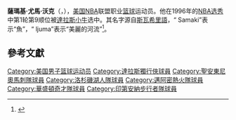 {{noteTA
|G1=NBA
}}
{{Infobox NBA Player
| name         = 薩馬基·沃克<br/>{{lang|en|Samaki Walker}}
| number       = 52, 55, 5
| position     = 大前鋒
| birth_date   = {{Birth date and age|year=1976|month=2|day=25}}
| birth_place  = {{USA}}[[俄亥俄州|俄亥俄州]][[哥伦布_(俄亥俄州)|哥伦布]]
| nationality  = {{USA}}
| height_ft    = 6 
| height_in    = 9
| weight_lb    = 250
| highschool   = 
| college      = [[路易斯維爾大學|路易斯維爾大學]]
| draft =
| draft_year   = 1996
| draft_round  = 1
| draft_pick   = 9
| draft_team   = [[達拉斯小牛|達拉斯小牛]]
| career_start = <!-- 新人年份 -->
| career_end   = <!-- 退休年份 -->
| teams        = <!-- 效力過球隊 -->
| coach        = <!-- 執教過球隊 -->
| highlights   = <!-- 生涯焦點與獲得獎項 -->
| stat1label   = 
| stat1value   = 
| stat2label   = 
| stat2value   = 
| stat3label   = 
| stat3value   = 
| letter       = 
| bbr          = 
| profile      = 
| HOF          = <!-- 名人堂 -->
| HOF_player   = <!-- 球員名人堂 -->
| HOF_coach    = <!-- 教練名人堂 -->
}}

'''薩瑪基·尤馬·沃克'''（{{lang-en|'''Samaki Ijuma Walker'''}}，{{bd|1976年|2月25日||}}），[[美国|美国]][[NBA|NBA]]联盟职业[[篮球|篮球]]运动员。他在1996年的[[NBA选秀|NBA选秀]]中第1轮第9顺位被[[達拉斯小牛|達拉斯小牛]]选中。其名字源自[[斯瓦希里語|斯瓦希里語]]，“ Samaki”表示“魚”，“ ljuma”表示“美麗的河流”<ref name="NBA">{{cite web|title=Samaki Walker Bio|url=http://www.nba.com/playerfile/samaki_walker/bio.html|publisher=NBA|accessdate=March 3, 2011|archiveurl=https://web.archive.org/web/20121102203959/http://www.nba.com/playerfile/samaki_walker/bio.html|archivedate=2012-11-02|dead-url=no}}</ref>。

==參考文獻==
{{reflist}}

{{1996 NBA Draft}}

[[Category:美国男子篮球运动员|Category:美国男子篮球运动员]]
[[Category:達拉斯獨行俠球員|Category:達拉斯獨行俠球員]]
[[Category:聖安東尼奧馬刺隊球員|Category:聖安東尼奧馬刺隊球員]]
[[Category:洛杉磯湖人隊球員|Category:洛杉磯湖人隊球員]]
[[Category:邁阿密熱火隊球員|Category:邁阿密熱火隊球員]]
[[Category:華盛頓奇才隊球員|Category:華盛頓奇才隊球員]]
[[Category:印第安納步行者隊球員|Category:印第安納步行者隊球員]]